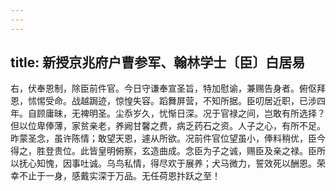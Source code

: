 ```yaml
---
---
---
```

title: 新授京兆府户曹参军、翰林学士〔臣〕白居易
---



右，伏奉恩制，除臣前件官。今日守谦奉宣圣旨，特加慰谕，兼赐告身者。俯伛拜恩，怵惕受命。战越跼迹，惊惶失容。蹈舞屏营，不知所据。臣叨居近职，已涉四年。自顾庸昧，无裨明圣。尘忝岁久，忧惭日深。况于官禄之间，岂敢有所选择？但以位卑俸薄，家贫亲老，养阙甘馨之费，病乏药石之资。人子之心，有所不足。昨蒙圣念，虽许陈情；敢望天恩，遽从所欲。况前件官位望虽小，俸料稍优，臣今得之，胜登贵位。此皆皇明俯察，玄造曲成。念臣为子之诚，赐臣及亲之禄。臣所以抚心知愧，因事吐诚。乌鸟私情，得尽欢于展养；犬马微力，誓效死以酬恩。荣幸不止于一身，感戴实深于万品。无任荷恩抃跃之至！
